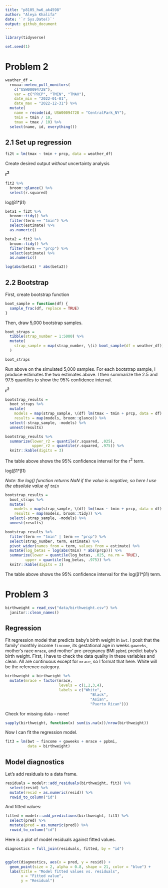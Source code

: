 ```yaml
---
title: "p8105_hw6_ak4598"
author: "Aleya Khalifa"
date: '`r Sys.Date()`'
output: github_document
---
```


```r
library(tidyverse)

set.seed(1)
```

# Problem 2

```r
weather_df = 
  rnoaa::meteo_pull_monitors(
    c("USW00094728"),
    var = c("PRCP", "TMIN", "TMAX"), 
    date_min = "2022-01-01",
    date_max = "2022-12-31") %>%
  mutate(
    name = recode(id, USW00094728 = "CentralPark_NY"),
    tmin = tmin / 10,
    tmax = tmax / 10) %>%
  select(name, id, everything())
```

## 2.1 Set up regression

```r
fi2t = lm(tmax ~ tmin + prcp, data = weather_df)
```

Create desired output *without* uncertainty analysis

**r^2^**

```r
fit2 %>% 
  broom::glance() %>%
  select(r.squared)
```

log(β1*β1)

```r
beta1 = fi2t %>% 
  broom::tidy() %>%
  filter(term == "tmin") %>%
  select(estimate) %>%
  as.numeric()

beta2 = fit2 %>% 
  broom::tidy() %>%
  filter(term == "prcp") %>%
  select(estimate) %>%
  as.numeric()

log(abs(beta1) * abs(beta2))
```


## 2.2 Bootstrap

First, create bootstrap function

```r
boot_sample = function(df) {
  sample_frac(df, replace = TRUE)
}
```

Then, draw 5,000 bootstrap samples.

```r
boot_straps = 
  tibble(strap_number = 1:5000) %>% 
  mutate(
    strap_sample = map(strap_number, \(i) boot_sample(df = weather_df))
  )

boot_straps
```

Run above on the simulated 5,000 samples. For each bootstrap sample, I produce estimates the two estimates above. I then summarize the 2.5 and 97.5 quantiles to show the 95% confidence interval.

**r^2^**

```r
bootstrap_results = 
  boot_straps %>% 
  mutate(
    models = map(strap_sample, \(df) lm(tmax ~ tmin + prcp, data = df) ),
    results = map(models, broom::glance)) %>% 
  select(-strap_sample, -models) %>% 
  unnest(results) 

bootstrap_results %>% 
  summarize(lower_r2 = quantile(r.squared, .025),
            upper_r2 = quantile(r.squared, .975)) %>% 
  knitr::kable(digits = 3)
```

The table above shows the 95% confidence interval for the r^2^ term.

log(β1\*β1)

*Note: the log() function returns NaN if the value is negative, so here I use the absolute value of `tmin`*

```r
bootstrap_results = 
  boot_straps %>% 
  mutate(
    models = map(strap_sample, \(df) lm(tmax ~ tmin + prcp, data = df) ),
    results = map(models, broom::tidy)) %>% 
  select(-strap_sample, -models) %>% 
  unnest(results) 

bootstrap_results %>% 
  filter(term == "tmin" | term == "prcp") %>%
  select(strap_number, term, estimate) %>%
  pivot_wider(names_from = term, values_from = estimate) %>%
  mutate(log_betas = log(abs(tmin) * abs(prcp))) %>%
  summarize(lower = quantile(log_betas, .025, na.rm = TRUE),
         upper = quantile(log_betas, .975)) %>%
  knitr::kable(digits = 3)
```

The table above shows the 95% confidence interval for the log(β1\*β1) term.

# Problem 3

```r
birthweight = read_csv("data/birthweight.csv") %>%
  janitor::clean_names()
```

## Regression

Fit regression model that predicts baby's birth weight in `bwt`. I posit that the family' monthly income `fincome`, its gestational age in weeks `gaweeks`, mother's race `mrace`, and mother' pre-pregnancy BMI `ppbmi` predict baby's birth weight. First, I have to check the data quality in these variables and clean. All are continuous except for `mrace`, so I format that here. White will be the reference category.

```r
birthweight = birthweight %>%
  mutate(mrace = factor(mrace,
                        levels = c(1,2,3,4),
                        labels = c("White",
                                      "Black",
                                      "Asian",
                                      "Puerto Rican")))
```

Check for missing data - none!

```r
sapply(birthweight, function(x) sum(is.na(x))/nrow(birthweight))
```

Now I can fit the regression model.

```r
fit3 = lm(bwt ~ fincome + gaweeks + mrace + ppbmi, 
          data = birthweight)
```

## Model diagnostics

Let's add residuals to a data frame.

```r
residuals = modelr::add_residuals(birthweight, fit3) %>%
  select(resid) %>%
  mutate(resid = as.numeric(resid)) %>%
  rowid_to_column("id")
```

And fitted values:

```r
fitted = modelr::add_predictions(birthweight, fit3) %>% 
  select(pred) %>%
  mutate(pred = as.numeric(pred)) %>%
  rowid_to_column("id")
```

Here is a plot of model residuals against fitted values.

```r
diagnostics = full_join(residuals, fitted, by = "id")


ggplot(diagnostics, aes(x = pred, y = resid)) + 
  geom_point(size = 2, alpha = 0.8, shape = 21, color = "blue") + 
  labs(title = "Model fitted values vs. residuals",
       x = "Fitted value",
       y = "Residual")
```


